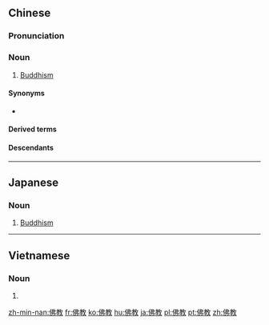 {{also|仏教|佛敎}}
==Chinese==
{{zh-forms}}

===Pronunciation===
{{zh-pron
|m=fójiào
|c=fat6 gaau3
|h=pfs=fu̍t-kau
|mn=zz,tp,kh:hu̍t-kàu/xm,qz,tp,kh:pu̍t-kàu
|w=5veq jiau
|cat=n
}}

===Noun===
{{zh-noun}}

# [[Buddhism]]

====Synonyms====
* {{zh-l|象教}}

====Derived terms====
{{zh-der|藏傳佛教|上座部佛教|佛教音樂|北方佛教|原始佛教|大乘佛教|西藏佛教|部派佛教}}

====Descendants====
{{CJKV||ぶっきょう|불교|phật giáo|j=仏教|k=佛敎}}

{{zh-cat|Intermediate|Buddhism}}

----

==Japanese==
{{ja-kanjitab|ぶつ|k1=ぶっ|きょう|yomi=on}}

===Noun===
{{ja-noun|ぶっきょう|shin=仏教}}

# [[Buddhism]]

----

==Vietnamese==
{{vi-hantutab}}

===Noun===
{{vi-hantu}}

# {{han tu form of|phật giáo|[[Buddhism]]}}

[[zh-min-nan:佛教]]
[[fr:佛教]]
[[ko:佛教]]
[[hu:佛教]]
[[ja:佛教]]
[[pl:佛教]]
[[pt:佛教]]
[[zh:佛教]]